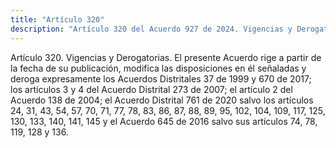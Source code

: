 ```yaml
---
title: "Artículo 320"
description: "Artículo 320 del Acuerdo 927 de 2024. Vigencias y Derogatorias."
---
```


Artículo 320. Vigencias y Derogatorias. El presente Acuerdo rige a partir de la fecha de su publicación, modifica las disposiciones en él señaladas y deroga expresamente los Acuerdos Distritales 37 de 1999 y 670 de 2017; los artículos 3 y 4 del Acuerdo Distrital 273 de 2007; el artículo 2 del Acuerdo 138 de 2004; el Acuerdo Distrital 761 de 2020 salvo los artículos 24, 31, 43, 54, 57, 70, 71, 77, 78, 83, 86, 87, 88, 89, 95, 102, 104, 109, 117, 125, 130, 133, 140, 141, 145 y el Acuerdo 645 de 2016 salvo sus artículos 74, 78, 119, 128 y 136.
